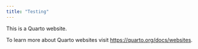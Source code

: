 ```yaml
---
title: "Testing"
---
```


This is a Quarto website.

To learn more about Quarto websites visit <https://quarto.org/docs/websites>.
